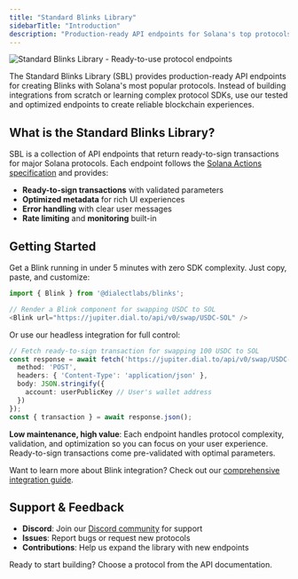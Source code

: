 ```yaml
---
title: "Standard Blinks Library"
sidebarTitle: "Introduction"
description: "Production-ready API endpoints for Solana's top protocols. Instantly integrate verified Blinks from leading DeFi projects."
---
```


<img src="https://res.cloudinary.com/dnxjhra4h/image/upload/f_auto,q_auto/v1750961824/dialect-docs/standard-blinks-library-landing.png" alt="Standard Blinks Library - Ready-to-use protocol endpoints" />

The Standard Blinks Library (SBL) provides production-ready API endpoints for creating Blinks with Solana's most popular protocols. Instead of building integrations from scratch or learning complex protocol SDKs, use our tested and optimized endpoints to create reliable blockchain experiences.


## What is the Standard Blinks Library?

SBL is a collection of API endpoints that return ready-to-sign transactions for major Solana protocols. Each endpoint follows the [Solana Actions specification](https://solana.com/docs/advanced/actions) and provides:

- **Ready-to-sign transactions** with validated parameters
- **Optimized metadata** for rich UI experiences  
- **Error handling** with clear user messages
- **Rate limiting** and **monitoring** built-in


## Getting Started

Get a Blink running in under 5 minutes with zero SDK complexity. Just copy, paste, and customize:

```typescript
import { Blink } from '@dialectlabs/blinks';

// Render a Blink component for swapping USDC to SOL
<Blink url="https://jupiter.dial.to/api/v0/swap/USDC-SOL" />
```

Or use our headless integration for full control:

```typescript
// Fetch ready-to-sign transaction for swapping 100 USDC to SOL
const response = await fetch('https://jupiter.dial.to/api/v0/swap/USDC-SOL/100', {
  method: 'POST',
  headers: { 'Content-Type': 'application/json' },
  body: JSON.stringify({ 
    account: userPublicKey // User's wallet address
  })
});
const { transaction } = await response.json();
```

**Low maintenance, high value**: Each endpoint handles protocol complexity, validation, and optimization so you can focus on your user experience. Ready-to-sign transactions come pre-validated with optimal parameters.

Want to learn more about Blink integration? Check out our [comprehensive integration guide](/blinks/blinks-client).

## Support & Feedback

- **Discord**: Join our [Discord community](https://discord.gg/saydialect) for support
- **Issues**: Report bugs or request new protocols
- **Contributions**: Help us expand the library with new endpoints

Ready to start building? Choose a protocol from the API documentation.
